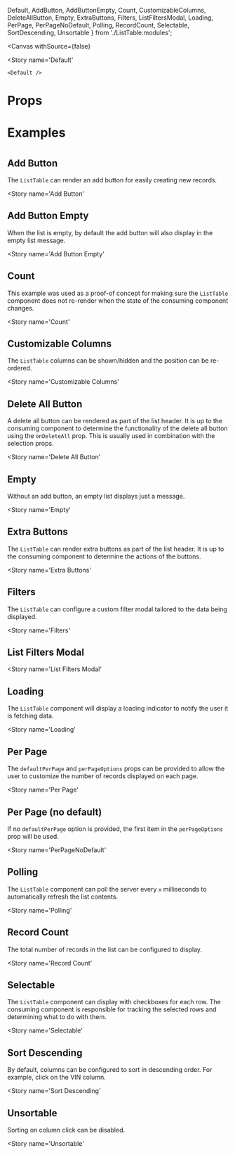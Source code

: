   Default,
  AddButton,
  AddButtonEmpty,
  Count,
  CustomizableColumns,
  DeleteAllButton,
  Empty,
  ExtraButtons,
  Filters,
  ListFiltersModal,
  Loading,
  PerPage,
  PerPageNoDefault,
  Polling,
  RecordCount,
  Selectable,
  SortDescending,
  Unsortable
} from './ListTable.modules';

<Meta
  title='Components/Semantic UI/ListTable'
  component={ListTable}
/>

<DocHeader
  item={ListTable}
/>

<Canvas
  withSource={false}
>
  <Story
    name='Default'
  >
    <Default />
  </Story>
</Canvas>

# Props

<PropsTable
  item={ListTable}
/>

# Examples
#

## Add Button
The `ListTable` can render an add button for easily creating new records.

<Story
  name='Add Button'
>
  <AddButton />
</Story>

## Add Button Empty
When the list is empty, by default the add button will also display in the empty list message.

<Story
  name='Add Button Empty'
>
  <AddButtonEmpty />
</Story>

## Count
This example was used as a proof-of concept for making sure the `ListTable` component does not re-render when the state of the consuming component changes.

<Story
  name='Count'
>
  <Count />
</Story>

## Customizable Columns
The `ListTable` columns can be shown/hidden and the position can be re-ordered.

<Story
  name='Customizable Columns'
>
  <CustomizableColumns />
</Story>

## Delete All Button
A delete all button can be rendered as part of the list header. It is up to the consuming component to determine the functionality of the delete all button using the `onDeleteAll` prop. This is usually used in combination with the selection props.

<Story
  name='Delete All Button'
>
  <DeleteAllButton />
</Story>

## Empty
Without an add button, an empty list displays just a message.

<Story
  name='Empty'
>
  <Empty />
</Story>

## Extra Buttons
The `ListTable` can render extra buttons as part of the list header. It is up to the consuming component to determine the actions of the buttons.

<Story
  name='Extra Buttons'
>
  <ExtraButtons />
</Story>

## Filters
The `ListTable` can configure a custom filter modal tailored to the data being displayed.

<Story
  name='Filters'
>
  <Filters />
</Story>

## List Filters Modal

<Story
  name='List Filters Modal'
>
  <ListFiltersModal />
</Story>

## Loading
The `ListTable` component will display a loading indicator to notify the user it is fetching data.

<Story
  name='Loading'
>
  <Loading />
</Story>

## Per Page
The `defaultPerPage` and `perPageOptions` props can be provided to allow the user to customize the number of records displayed on each page.

<Story
  name='Per Page'
>
  <PerPage />
</Story>

## Per Page (no default)
If no `defaultPerPage` option is provided, the first item in the `perPageOptions` prop will be used.

<Story
  name='PerPageNoDefault'
>
  <PerPageNoDefault />
</Story>

## Polling
The `ListTable` component can poll the server every `x` milliseconds to automatically refresh the list contents.

<Story
  name='Polling'
>
  <Polling />
</Story>

## Record Count
The total number of records in the list can be configured to display.

<Story
  name='Record Count'
>
  <RecordCount />
</Story>

## Selectable
The `ListTable` component can display with checkboxes for each row. The consuming component is responsible for tracking the selected rows and determining what to do with them.

<Story
  name='Selectable'
>
  <Selectable />
</Story>

## Sort Descending
By default, columns can be configured to sort in descending order. For example, click on the VIN column.

<Story
  name='Sort Descending'
>
  <SortDescending />
</Story>


## Unsortable
Sorting on column click can be disabled.

<Story
  name='Unsortable'
>
  <Unsortable />
</Story>
